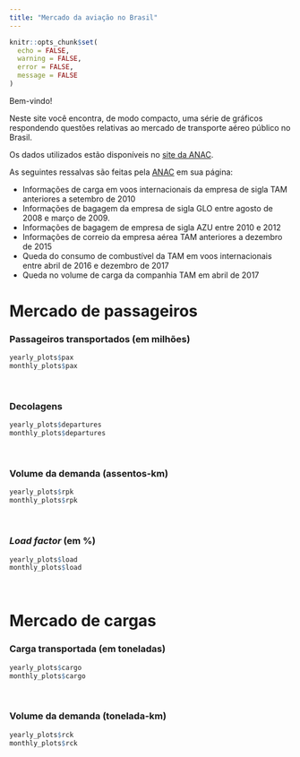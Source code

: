 ```yaml
---
title: "Mercado da aviação no Brasil"
---
```


```r
knitr::opts_chunk$set(
  echo = FALSE,
  warning = FALSE,
  error = FALSE,
  message = FALSE
)

```
Bem-vindo!

Neste site você encontra, de modo compacto, uma série de gráficos respondendo questões relativas ao mercado de transporte aéreo público no Brasil.

Os dados utilizados estão disponíveis no [site da ANAC](https://www.anac.gov.br/assuntos/dados-e-estatisticas/mercado-do-transporte-aereo).

As seguintes ressalvas são feitas pela [ANAC](https://www.anac.gov.br/assuntos/dados-e-estatisticas/dados-estatisticos/dados-estatisticos) em sua página:

* Informações de carga em voos internacionais da empresa de sigla TAM anteriores a setembro de 2010
* Informações de bagagem da empresa de sigla GLO entre agosto de 2008 e março de 2009.
* Informações de bagagem de empresa de sigla AZU entre 2010 e 2012
* Informações de correio da empresa aérea TAM anteriores a dezembro de 2015
* Queda do consumo de combustível da TAM em voos internacionais entre abril de 2016 e dezembro de 2017
* Queda no volume de carga da companhia TAM em abril de 2017


# Mercado de passageiros

### Passageiros transportados (em milhões)

```r
yearly_plots$pax
monthly_plots$pax
```

<br>

### Decolagens

```r
yearly_plots$departures
monthly_plots$departures
```

<br>

### Volume da demanda (assentos-km)

```r
yearly_plots$rpk
monthly_plots$rpk
```

<br>

### *Load factor* (em %)

```r
yearly_plots$load
monthly_plots$load
```

<br>

# Mercado de cargas

### Carga transportada (em toneladas)

```r
yearly_plots$cargo
monthly_plots$cargo
```

<br>

### Volume da demanda (tonelada-km)

```r
yearly_plots$rck
monthly_plots$rck
```


